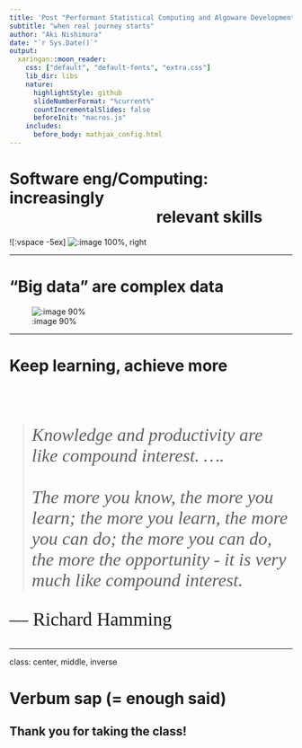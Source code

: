 ```yaml
---
title: 'Post "Performant Statistical Computing and Algoware Development" World'
subtitle: "when real journey starts"
author: "Aki Nishimura"
date: "`r Sys.Date()`"
output:
  xaringan::moon_reader:
    css: ["default", "default-fonts", "extra.css"]
    lib_dir: libs
    nature:
      highlightStyle: github
      slideNumberFormat: "%current%"
      countIncrementalSlides: false
      beforeInit: "macros.js"
    includes:
      before_body: mathjax_config.html
---
```


# Software eng/Computing: increasingly<br> $\hspace{8em}$ relevant skills

![:vspace -5ex]
![:image 100%, right](figure/stats_software_computing_triad.png)

---

# "Big data" are complex data

![:image 90%](figure/data_size_vs_complexity.png)

---

# Keep learning, achieve more

<blockquote>
<p style="margin-top:6ex; font-size:24pt; font-family:garamond; font-style:italic;">
Knowledge and productivity are like compound interest. ....
<br>
<br>
The more you know, the more you learn; the more you learn, the more you can do; the more you can do, the more the opportunity - it is very much like compound interest.
</p>
</blockquote>

<p style="margin-top:1ex; font-size:25pt; font-family:'Times New Roman';", class="right"> &mdash; Richard Hamming </p>

---
class: center, middle, inverse

# Verbum sap (= enough said)

## Thank you for taking the class!